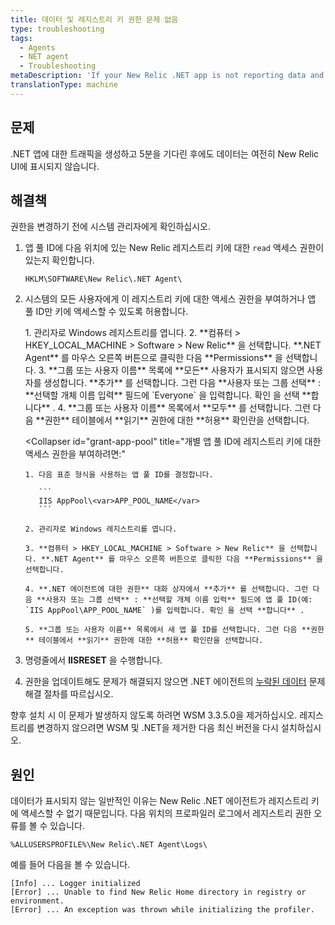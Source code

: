 ```yaml
---
title: 데이터 및 레지스트리 키 권한 문제 없음
type: troubleshooting
tags:
  - Agents
  - NET agent
  - Troubleshooting
metaDescription: 'If your New Relic .NET app is not reporting data and you see permissions errors for registry keys, follow these troubleshooting procedures.'
translationType: machine
---
```


## 문제

.NET 앱에 대한 트래픽을 생성하고 5분을 기다린 후에도 데이터는 여전히 New Relic UI에 표시되지 않습니다.

## 해결책

<Callout variant="important">
  권한을 변경하기 전에 시스템 관리자에게 확인하십시오.
</Callout>

1. 앱 풀 ID에 다음 위치에 있는 New Relic 레지스트리 키에 대한 `read` 액세스 권한이 있는지 확인합니다.

   ```
   HKLM\SOFTWARE\New Relic\.NET Agent\
   ```

2. 시스템의 모든 사용자에게 이 레지스트리 키에 대한 액세스 권한을 부여하거나 앱 풀 ID만 키에 액세스할 수 있도록 허용합니다.

   <CollapserGroup>
     <Collapser
       id="grant-everyone"
       title="모든 사용자에게 레지스트리 키에 대한 액세스 권한을 부여하려면:"
     >
       1. 관리자로 Windows 레지스트리를 엽니다.
       2. **컴퓨터 > HKEY_LOCAL_MACHINE > Software > New Relic** 을 선택합니다. **.NET Agent** 를 마우스 오른쪽 버튼으로 클릭한 다음 **Permissions** 을 선택합니다.
       3. **그룹 또는 사용자 이름** 목록에 **모든** 사용자가 표시되지 않으면 사용자를 생성합니다. **추가** 를 선택합니다. 그런 다음 **사용자 또는 그룹 선택** : **선택할 개체 이름 입력** 필드에 `Everyone` 을 입력합니다. 확인 을 선택 **합니다** .
       4. **그룹 또는 사용자 이름** 목록에서 **모두** 를 선택합니다. 그런 다음 **권한** 테이블에서 **읽기** 권한에 대한 **허용** 확인란을 선택합니다.
     </Collapser>

     <Collapser
       id="grant-app-pool"
       title="개별 앱 풀 ID에 레지스트리 키에 대한 액세스 권한을 부여하려면:"
     >
       1. 다음 표준 형식을 사용하는 앱 풀 ID를 결정합니다.

          ```
          IIS AppPool\<var>APP_POOL_NAME</var>
          ```

       2. 관리자로 Windows 레지스트리를 엽니다.

       3. **컴퓨터 > HKEY_LOCAL_MACHINE > Software > New Relic** 을 선택합니다. **.NET Agent** 를 마우스 오른쪽 버튼으로 클릭한 다음 **Permissions** 을 선택합니다.

       4. **.NET 에이전트에 대한 권한** 대화 상자에서 **추가** 를 선택합니다. 그런 다음 **사용자 또는 그룹 선택** : **선택할 개체 이름 입력** 필드에 앱 풀 ID(예: `IIS AppPool\APP_POOL_NAME` )를 입력합니다. 확인 을 선택 **합니다** .

       5. **그룹 또는 사용자 이름** 목록에서 새 앱 풀 ID를 선택합니다. 그런 다음 **권한** 테이블에서 **읽기** 권한에 대한 **허용** 확인란을 선택합니다.
     </Collapser>
   </CollapserGroup>

3. 명령줄에서 **IISRESET** 을 수행합니다.

4. 권한을 업데이트해도 문제가 해결되지 않으면 .NET 에이전트의 [누락된 데이터](/docs/agents/net-agent/troubleshooting/no-data-appears-net) 문제 해결 절차를 따르십시오.

<Callout variant="tip">
  향후 설치 시 이 문제가 발생하지 않도록 하려면 WSM 3.3.5.0을 제거하십시오. 레지스트리를 변경하지 않으려면 WSM 및 .NET을 제거한 다음 최신 버전을 다시 설치하십시오.
</Callout>

## 원인

데이터가 표시되지 않는 일반적인 이유는 New Relic .NET 에이전트가 레지스트리 키에 액세스할 수 없기 때문입니다. 다음 위치의 프로파일러 로그에서 레지스트리 권한 오류를 볼 수 있습니다.

```
%ALLUSERSPROFILE%\New Relic\.NET Agent\Logs\
```

예를 들어 다음을 볼 수 있습니다.

```
[Info] ... Logger initialized
[Error] ... Unable to find New Relic Home directory in registry or environment.
[Error] ... An exception was thrown while initializing the profiler.
```